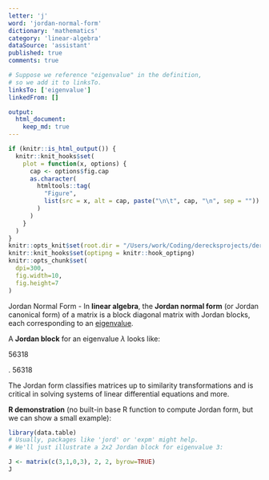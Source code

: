 ```yaml
---
letter: 'j'
word: 'jordan-normal-form'
dictionary: 'mathematics'
category: 'linear-algebra'
dataSource: 'assistant'
published: true
comments: true

# Suppose we reference "eigenvalue" in the definition,
# so we add it to linksTo.
linksTo: ['eigenvalue']
linkedFrom: []

output:
  html_document:
    keep_md: true
---
```


```r
if (knitr::is_html_output()) {
  knitr::knit_hooks$set(
    plot = function(x, options) {
      cap <- options$fig.cap
      as.character(
        htmltools::tag(
          "Figure",
          list(src = x, alt = cap, paste("\n\t", cap, "\n", sep = ""))
        )
      )
    }
  )
}
knitr::opts_knit$set(root.dir = "/Users/work/Coding/derecksprojects/derecksnotes.com-playground/derecksnotes.com/client/src/app/dictionaries/mathematics/definitions")
knitr::knit_hooks$set(optipng = knitr::hook_optipng)
knitr::opts_chunk$set(
  dpi=300,
  fig.width=10,
  fig.height=7
)
```

<a id="jordan-normal-form">Jordan Normal Form</a> - In **linear algebra**, the **Jordan normal form** (or Jordan canonical form) of a matrix is a block diagonal matrix with Jordan blocks, each corresponding to an [eigenvalue](#eigenvalue).

A **Jordan block** for an eigenvalue $\lambda$ looks like:

56318
\begin{pmatrix}
\lambda & 1 & 0 & \cdots & 0 \\
0 & \lambda & 1 & \cdots & 0 \\
\vdots & & \ddots & \ddots & \vdots \\
0 & 0 & \cdots & \lambda & 1 \\
0 & 0 & \cdots & 0 & \lambda 
\end{pmatrix}.
56318

The Jordan form classifies matrices up to similarity transformations and is critical in solving systems of linear differential equations and more.

**R demonstration** (no built-in base R function to compute Jordan form, but we can show a small example):

```r
library(data.table)
# Usually, packages like 'jord' or 'expm' might help. 
# We'll just illustrate a 2x2 Jordan block for eigenvalue 3:

J <- matrix(c(3,1,0,3), 2, 2, byrow=TRUE)
J
```
